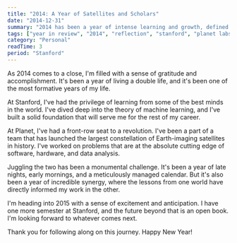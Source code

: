 ```yaml
---
title: "2014: A Year of Satellites and Scholars"
date: "2014-12-31"
summary: "2014 has been a year of intense learning and growth, defined by the dual life of being a full-time graduate student and a full-time engineer at a rocketship of a startup. It's been a year of pushing my limits and of being inspired by the incredible people around me."
tags: ["year in review", "2014", "reflection", "stanford", "planet labs", "growth"]
category: "Personal"
readTime: 3
period: "Stanford"
---
```


As 2014 comes to a close, I'm filled with a sense of gratitude and accomplishment. It's been a year of living a double life, and it's been one of the most formative years of my life.

At Stanford, I've had the privilege of learning from some of the best minds in the world. I've dived deep into the theory of machine learning, and I've built a solid foundation that will serve me for the rest of my career.

At Planet, I've had a front-row seat to a revolution. I've been a part of a team that has launched the largest constellation of Earth-imaging satellites in history. I've worked on problems that are at the absolute cutting edge of software, hardware, and data analysis.

Juggling the two has been a monumental challenge. It's been a year of late nights, early mornings, and a meticulously managed calendar. But it's also been a year of incredible synergy, where the lessons from one world have directly informed my work in the other.

I'm heading into 2015 with a sense of excitement and anticipation. I have one more semester at Stanford, and the future beyond that is an open book. I'm looking forward to whatever comes next.

Thank you for following along on this journey. Happy New Year!
